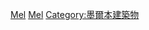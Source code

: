 {{Commons cat|Skyscrapers in Melbourne}}

[[Category:澳大利亞摩天大樓|Mel]]
[[Category:各城市摩天大楼|Mel]]
[[Category:墨爾本建築物|Category:墨爾本建築物]]